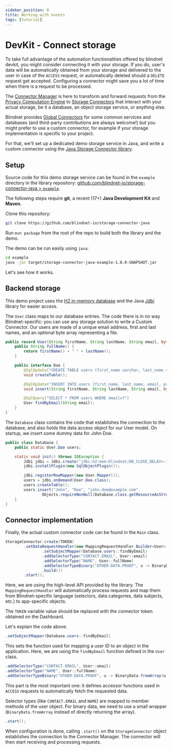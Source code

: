 ```yaml
---
sidebar_position: 0
title: Working with events
tags: [tutorial]
---
```



# DevKit - Connect storage

To take full advantage of the automation functionalities offered by blindnet devkit, you might consider connecting it with your storage.
If you do, user's data will be automatically obtained from your storage and delivered to the user in case of the `ACCESS` request, or automatically deleted should a `DELETE` request get accepted.
Configuring a connector might save you a lot of time when there is a request to be processed.

The [Connector Manager](/docs/storage/connector-manager) is here to transform and forward requests from the
[Privacy Computation Engine](/docs/computation) to [Storage Connectors](/docs/storage/connectors) that interact
with your actual storage, be it a database, an object storage service, or anything else.

Blindnet provides [Global Connectors](/docs/storage/global-connectors) for some common services and databases
(and third-party contributions are always welcome!) but you might prefer to use a custom connector, for example if
your storage implementation is specific to your project.

For that, we'll set up a dedicated demo storage service in Java, and write a custom connector using the
[Java Storage Connector library](https://github.com/blindnet-io/storage-connector-java).

## Setup

Source code for this demo storage service can be found in the `example` directory in the library repository:
[github.com/blindnet-io/storage-connector-java > `example`](https://github.com/blindnet-io/storage-connector-java/tree/develop/example).

The following steps require **git**, a recent (17+) **Java Development Kit** and **Maven.**

Clone this repository:

```bash
git clone https://github.com/blindnet-io/storage-connector-java
```

Run `mvn package` from the root of the repo to build both the library and the demo.

The demo can be run easily using `java`:

```bash
cd example
java -jar target/storage-connector-java-example-1.0.0-SNAPSHOT.jar
```

Let's see how it works.

## Backend storage

This demo project uses the [H2 in-memory database](https://h2database.com) and the Java [Jdbi](https://jdbi.org) library
for easier access.

The `User` class maps to our database entries. The code there is in no way Blindnet-specific: you can use any storage
solution to write a Custom Connector.
Our users are made of a unique email address, first and last names, and an optional byte array representing a file.

```java
public record User(String firstName, String lastName, String email, byte[] proof) {
    public String fullName() {
        return firstName() + " " + lastName();
    }

    public interface Dao {
        @SqlUpdate("CREATE TABLE users (first_name varchar, last_name varchar, email varchar, proof varbinary)")
        void createTable();

        @SqlUpdate("INSERT INTO users (first_name, last_name, email, proof) VALUES (?, ?, ?, ?)")
        void insert(String firstName, String lastName, String email, byte[] proof);

        @SqlQuery("SELECT * FROM users WHERE email=?")
        User findByEmail(String email);
    }
}
```

The `Database` class contains the code that establishes the connection to the database, and also holds the data access
object for our User model. On startup, we insert some dummy data for John Doe.

```java
public class Database {
    public static User.Dao users;

    static void init() throws IOException {
        Jdbi jdbi = Jdbi.create("jdbc:h2:mem:blindnet;DB_CLOSE_DELAY=-1;DATABASE_TO_UPPER=false");
        jdbi.installPlugin(new SqlObjectPlugin());

        jdbi.registerRowMapper(new User.Mapper());
        users = jdbi.onDemand(User.Dao.class);
        users.createTable();
        users.insert("John", "Doe", "john.doe@example.com",
                Objects.requireNonNull(Database.class.getResourceAsStream("/john_doe_proof.pdf")).readAllBytes());
    }
}
```

## Connector implementation

Finally, the actual custom connector code can be found in the `Main` class.

```java
StorageConnector.create(TOKEN)
        .setDataRequestHandler(new MappingRequestHandler.Builder<User>()
                .setSubjectMapper(Database.users::findByEmail)
                .addSelectorType("CONTACT.EMAIL", User::email)
                .addSelectorType("NAME", User::fullName)
                .addSelectorTypeBinary("OTHER-DATA.PROOF", u -> BinaryData.fromArray(u.proof()))
                .build())
        .start();
```

Here, we are using the high-level API provided by the library. The `MappingRequestHandler` will
automatically process requests and map them from Blindnet-specific language (selectors, data categories,
data subjects, etc.) to app-specific objects.

The `TOKEN` variable value should be replaced with the connector token obtained on the Dashboard.

Let's explain the code above.

```java
.setSubjectMapper(Database.users::findByEmail)
```

This sets the function used for mapping a user ID to an object in the application. Here, we are using the
`findByEmail` function defined in the `User` class.

```java
.addSelectorType("CONTACT.EMAIL", User::email)
.addSelectorType("NAME", User::fullName)
.addSelectorTypeBinary("OTHER-DATA.PROOF", u -> BinaryData.fromArray(u.proof()))
```

This part is the most important one: it defines accessor functions used in `ACCESS` requests to automatically fetch
the requested data.

Selector types (like `CONTACT.EMAIL` and `NAME`) are mapped to member methods of the user object. For binary data,
we need to use a small wrapper (`BinaryData.fromArray` instead of directly returning the array).

```java
.start();
```

When configuration is done, calling `.start()` on the `StorageConnector` object establishes the connection to the
Connector Manager. The connector will then start receiving and processing requests.
